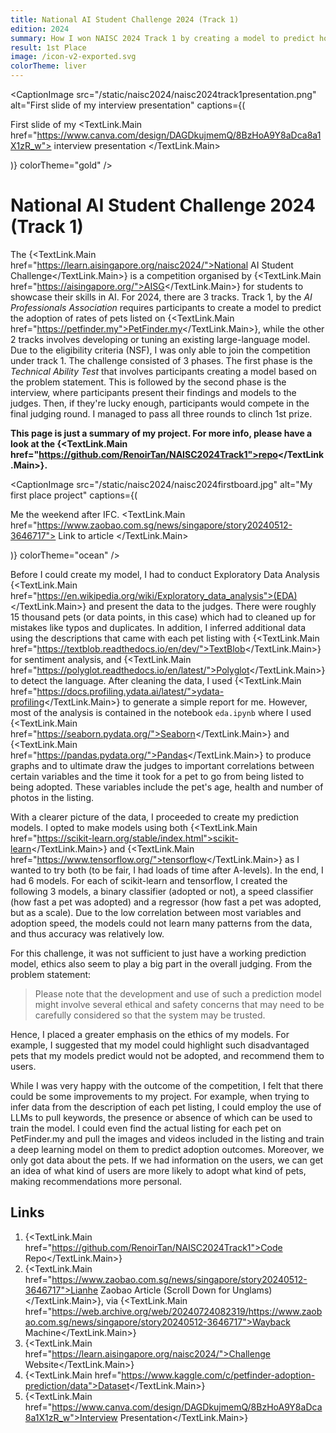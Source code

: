 ```yaml
---
title: National AI Student Challenge 2024 (Track 1)
edition: 2024
summary: How I won NAISC 2024 Track 1 by creating a model to predict how likely pets are to be adopted on an example website and considering the ethics surrounding the creation and use of my model.
result: 1st Place
image: /icon-v2-exported.svg
colorTheme: liver
---
```



<CaptionImage
  src="/static/naisc2024/naisc2024track1presentation.png"
  alt="First slide of my interview presentation"
  captions={(
    <p className="text-center">
      First slide of my <TextLink.Main href="https://www.canva.com/design/DAGDkujmemQ/8BzHoA9Y8aDca8a1X1zR_w">
        interview presentation
      </TextLink.Main>
    </p>
  )}
  colorTheme="gold"
/>

# National AI Student Challenge 2024 (Track 1)

The {<TextLink.Main href="https://learn.aisingapore.org/naisc2024/">National AI Student Challenge</TextLink.Main>} is a competition organised by {<TextLink.Main href="https://aisingapore.org/">AISG</TextLink.Main>} for students to showcase their skills in AI. For 2024, there are 3 tracks. Track 1, by the *AI Professionals Association* requires participants to create a model to predict the adoption of rates of pets listed on {<TextLink.Main href="https://petfinder.my">PetFinder.my</TextLink.Main>}, while the other 2 tracks involves developing or tuning an existing large-language model. Due to the eligibility criteria (NSF), I was only able to join the competition under track 1. The challenge consisted of 3 phases. The first phase is the *Technical Ability Test* that involves participants creating a model based on the problem statement. This is followed by the second phase is the interview, where participants present their findings and models to the judges. Then, if they're lucky enough, participants would compete in the final judging round. I managed to pass all three rounds to clinch 1st prize.

**This page is just a summary of my project. For more info, please have a look at the {<TextLink.Main href="https://github.com/RenoirTan/NAISC2024Track1">repo</TextLink.Main>}.**

<CaptionImage
  src="/static/naisc2024/naisc2024firstboard.jpg"
  alt="My first place project"
  captions={(
    <p className="text-center">
      Me the weekend after IFC. <TextLink.Main href="https://www.zaobao.com.sg/news/singapore/story20240512-3646717">
        Link to article
      </TextLink.Main>
    </p>
  )}
  colorTheme="ocean"
/>

Before I could create my model, I had to conduct Exploratory Data Analysis {<TextLink.Main href="https://en.wikipedia.org/wiki/Exploratory_data_analysis">(EDA)</TextLink.Main>} and present the data to the judges. There were roughly 15 thousand pets (or data points, in this case) which had to cleaned up for mistakes like typos and duplicates. In addition, I inferred additional data using the descriptions that came with each pet listing with {<TextLink.Main href="https://textblob.readthedocs.io/en/dev/">TextBlob</TextLink.Main>} for sentiment analysis, and {<TextLink.Main href="https://polyglot.readthedocs.io/en/latest/">Polyglot</TextLink.Main>} to detect the language. After cleaning the data, I used {<TextLink.Main href="https://docs.profiling.ydata.ai/latest/">ydata-profiling</TextLink.Main>} to generate a simple report for me. However, most of the analysis is contained in the notebook `eda.ipynb` where I used {<TextLink.Main href="https://seaborn.pydata.org/">Seaborn</TextLink.Main>} and {<TextLink.Main href="https://pandas.pydata.org/">Pandas</TextLink.Main>} to produce graphs and to ultimate draw the judges to important correlations between certain variables and the time it took for a pet to go from being listed to being adopted. These variables include the pet's age, health and number of photos in the listing.

With a clearer picture of the data, I proceeded to create my prediction models. I opted to make models using both {<TextLink.Main href="https://scikit-learn.org/stable/index.html">scikit-learn</TextLink.Main>} and {<TextLink.Main href="https://www.tensorflow.org/">tensorflow</TextLink.Main>} as I wanted to try both (to be fair, I had loads of time after A-levels). In the end, I had 6 models. For each of scikit-learn and tensorflow, I created the following 3 models, a binary classifier (adopted or not), a speed classifier (how fast a pet was adopted) and a regressor (how fast a pet was adopted, but as a scale). Due to the low correlation between most variables and adoption speed, the models could not learn many patterns from the data, and thus accuracy was relatively low.

For this challenge, it was not sufficient to just have a working prediction model, ethics also seem to play a big part in the overall judging. From the problem statement:

> Please note that the development and use of such a prediction model might involve several
ethical and safety concerns that may need to be carefully considered so that the system may
be trusted.

Hence, I placed a greater emphasis on the ethics of my models. For example, I suggested that my model could highlight such disadvantaged pets that my models predict would not be adopted, and recommend them to users.

While I was very happy with the outcome of the competition, I felt that there could be some improvements to my project. For example, when trying to infer data from the description of each pet listing, I could employ the use of LLMs to pull keywords, the presence or absence of which can be used to train the model. I could even find the actual listing for each pet on PetFinder.my and pull the images and videos included in the listing and train a deep learning model on them to predict adoption outcomes. Moreover, we only got data about the pets. If we had information on the users, we can get an idea of what kind of users are more likely to adopt what kind of pets, making recommendations more personal.

## Links

1. {<TextLink.Main href="https://github.com/RenoirTan/NAISC2024Track1">Code Repo</TextLink.Main>}
2. {<TextLink.Main href="https://www.zaobao.com.sg/news/singapore/story20240512-3646717">Lianhe Zaobao Article (Scroll Down for Unglams)</TextLink.Main>}, via {<TextLink.Main href="https://web.archive.org/web/20240724082319/https://www.zaobao.com.sg/news/singapore/story20240512-3646717">Wayback Machine</TextLink.Main>}
3. {<TextLink.Main href="https://learn.aisingapore.org/naisc2024/">Challenge Website</TextLink.Main>}
4. {<TextLink.Main href="https://www.kaggle.com/c/petfinder-adoption-prediction/data">Dataset</TextLink.Main>}
5. {<TextLink.Main href="https://www.canva.com/design/DAGDkujmemQ/8BzHoA9Y8aDca8a1X1zR_w">Interview Presentation</TextLink.Main>}